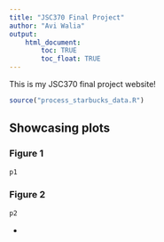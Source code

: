 ```yaml
---
title: "JSC370 Final Project"
author: "Avi Walia"
output: 
    html_document:
        toc: TRUE
        toc_float: TRUE
---
```


This is my JSC370 final project website!


```r
source("process_starbucks_data.R")
```

## Showcasing plots {.tabset}

### Figure 1

```r
p1
```


### Figure 2

```r
p2
```

{-}
